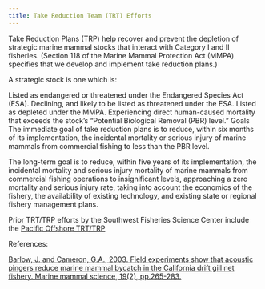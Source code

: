 ```yaml
---
title: Take Reduction Team (TRT) Efforts
---
```


Take Reduction Plans (TRP) help recover and prevent the depletion of strategic marine mammal stocks that interact with Category I and II fisheries. (Section 118 of the Marine Mammal Protection Act (MMPA) specifies that we develop and implement take reduction plans.)

A strategic stock is one which is:

Listed as endangered or threatened under the Endangered Species Act (ESA). Declining, and likely to be listed as threatened under the ESA. Listed as depleted under the MMPA. Experiencing direct human-caused mortality that exceeds the stock's "Potential Biological Removal (PBR) level." Goals The immediate goal of take reduction plans is to reduce, within six months of its implementation, the incidental mortality or serious injury of marine mammals from commercial fishing to less than the PBR level.

The long-term goal is to reduce, within five years of its implementation, the incidental mortality and serious injury mortality of marine mammals from commercial fishing operations to insignificant levels, approaching a zero mortality and serious injury rate, taking into account the economics of the fishery, the availability of existing technology, and existing state or regional fishery management plans.

Prior TRT/TRP efforts by the Southwest Fisheries Science Center include the [Pacific Offshore TRT/TRP](https://www.fisheries.noaa.gov/national/marine-mammal-protection/pacific-offshore-cetacean-take-reduction-plan)

References:

[Barlow, J. and Cameron, G.A., 2003. Field experiments show that acoustic pingers reduce marine mammal bycatch in the California drift gill net fishery. Marine mammal science, 19(2), pp.265-283.](https://onlinelibrary.wiley.com/doi/abs/10.1111/j.1748-7692.2003.tb01108.x)
